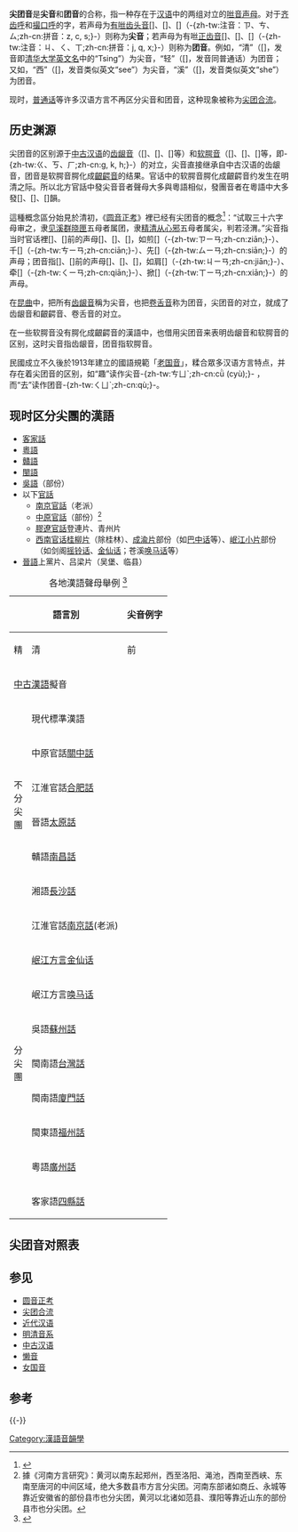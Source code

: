 {{Distinguish|尖团合流}}
{{expert}}
{{Refimprove|time=2019-12-18T09:24:33+00:00}}
'''尖团音'''是'''尖音'''和'''团音'''的合称，指一种存在于[[汉语族|汉语]]中的两组对立的[[咝音|咝音]][[声母|声母]]。对于[[齐齿呼|齐齿呼]]和[[撮口呼|撮口呼]]的字，若声母为[[咝音|有咝]][[齿龈音|齿头音]][{{IPA|ʦ}}]、[{{IPA|ʦʰ}}]、[{{IPA|s}}]（-{zh-tw:注音：ㄗ、ㄘ、ㄙ;zh-cn:拼音：z, c, s;}-）则称为'''尖音'''；若声母为有咝[[龈腭音|正齿音]][{{IPA|ʨ}}]、[{{IPA|ʨʰ}}]、[{{IPA|ɕ}}]（-{zh-tw:注音：ㄐ、ㄑ、ㄒ;zh-cn:拼音：j, q, x;}-）则称为'''团音'''。例如，“清”（[{{IPA|ʦʰiŋ}}]，发音即[[清华大学#英文校名|清华大学英文名]]中的“Tsing”）为尖音，“轻”（[{{IPA|ʨʰiŋ}}]，发音同普通话）为团音；又如，“西”（[{{IPA|si}}]，发音类似英文“see”）为尖音，“溪”（[{{IPA|ɕi}}]，发音类似英文“she”）为团音。

现时，[[普通话|普通话]]等许多汉语方言不再区分尖音和团音，这种现象被称为[[尖团合流|尖团合流]]。

==历史渊源==
尖团音的区别源于[[中古汉语|中古汉语]]的[[齿龈音|齿龈音]]（[{{IPA|ʦ}}]、[{{IPA|ʦʰ}}]、[{{IPA|s}}]等）和[[软腭音|软腭音]]（[{{IPA|k}}]、[{{IPA|kʰ}}]、[{{IPA|x}}]等，即-{zh-tw:ㄍ、ㄎ、ㄏ;zh-cn:g, k, h;}-）的对立，尖音直接继承自中古汉语的齿龈音，团音是软腭音腭化成[[齦齶音|齦齶音]]的结果。官话中的软腭音腭化成齦齶音约发生在明清之际。所以北方官話中發尖音音者聲母大多與粵語相似，發團音者在粵語中大多發[{{IPA|k}}]、[{{IPA|kʰ}}]、[{{IPA|x}}]韻。

這種概念區分始見於清初，《[[圆音正考|圆音正考]]》裡已经有尖团音的概念<ref>{{Cite web|url=http://www.zhonghuayinyun.com/putonghua/2.html|title=感性认识尖团音|accessdate=2017-04-18|author=宛东先生|date=|publisher=|archive-date=2017-04-19|archive-url=https://web.archive.org/web/20170419004557/http://www.zhonghuayinyun.com/putonghua/2.html|dead-url=no}}</ref>：“试取三十六字母审之，隶[[见母|见]][[溪母|溪]][[群母|群]][[晓母|晓]][[匣母|匣]]五母者属团，隶[[精母|精]][[清母|清]][[从母|从]][[心母|心]][[邪母|邪]]五母者属尖，判若泾渭。”尖音指当时官话裡[{{IPA|i}}]、[{{IPA|y}}]前的声母[{{IPA|ʦ}}]、[{{IPA|ʦʰ}}]、[{{IPA|s}}]，如煎[{{IPA|ʦiɛn}}]（-{zh-tw:ㄗㄧㄢ;zh-cn:ziān;}-）、千[{{IPA|ʦʰiɛn}}]（-{zh-tw:ㄘㄧㄢ;zh-cn:ciān;}-）、先[{{IPA|siɛn}}]（-{zh-tw:ㄙㄧㄢ;zh-cn:siān;}-）的声母；团音指[{{IPA|i}}]、[{{IPA|y}}]前的声母[{{IPA|ʨ}}]、[{{IPA|ʨʰ}}]、[{{IPA|ɕ}}]，如肩[{{IPA|ʨiɛn}}]（-{zh-tw:ㄐㄧㄢ;zh-cn:jiān;}-）、牵[{{IPA|ʨʰiɛn}}]（-{zh-tw:ㄑㄧㄢ;zh-cn:qiān;}-）、掀[{{IPA|ɕiɛn}}]（-{zh-tw:ㄒㄧㄢ;zh-cn:xiān;}-）的声母。

在[[昆曲|昆曲]]中，把所有[[齿龈音|齿龈音]]稱为尖音，也把[[卷舌音|卷舌音]]称为团音，尖团音的对立，就成了齿龈音和齦齶音、卷舌音的对立。

在一些软腭音没有腭化成齦齶音的漢語中，也借用尖团音来表明齿龈音和软腭音的区别，这时尖音指齿龈音，团音指软腭音。

民國成立不久後於1913年建立的國語規範「[[老国音|老国音]]」，糅合眾多汉语方言特点，并存在着尖团音的区别，如“趣”读作尖音-{zh-tw:ㄘㄩˋ;zh-cn:cǜ (cyù);}- ，而“去”读作团音-{zh-tw:ㄑㄩˋ;zh-cn:qù;}-。

==现时区分尖團的漢語==
*[[客家話|客家話]]
*[[粵語|粵語]]
*[[贛語|贛語]]
*[[閩語|閩語]]
*[[吳語|吳語]]（部份）
*以下[[官話|官話]]
**[[南京官話|南京官話]]（老派）
**[[中原官話|中原官話]]（部份）<ref>據《河南方言研究》：黄河以南东起郑州，西至洛阳、渑池，西南至西峡、东南至唐河的中间区域，绝大多数县市方言分尖团。河南东部诸如商丘、永城等靠近安徽省的部份县市也分尖团，黄河以北诸如范县、濮阳等靠近山东的部份县市也分尖团。</ref>
**[[膠遼官話|膠遼官話]]登連片、青州片
**[[西南官话|西南官话]][[桂柳片|桂柳片]]（除桂林）、[[成渝片|成渝片]]部份（如[[巴中话|巴中话]]等）、[[岷江小片|岷江小片]]部份（如剑阁[[摇铃话|摇铃话]]、[[金仙话|金仙话]]；苍溪[[唤马话|唤马话]]等）
*[[晉語|晉語]]上黨片、吕梁片（吴堡、临县）

{| class="wikitable"
|+ 各地漢語聲母舉例 <ref>{{Cite web|url=http://xiaoxue.iis.sinica.edu.tw/ccr/|accessdate=2017-01-01|title=漢字古今音資料庫|publisher=中華民國[[行政院國家科學委員會|行政院國家科學委員會]]|language=zh-tw|archive-url=https://web.archive.org/web/20151022110026/http://xiaoxue.iis.sinica.edu.tw/ccr|archive-date=2015-10-22|dead-url=yes}}</ref>
|-align=center
! colspan="2" rowspan="2" |語言別!!colspan=5| 尖音例字 !!colspan=5| 團音例字 
|-align=center
! 精 || 清 || 前 || 心 || 邪 || 見 || 去 || 羣 || 曉 || 匣 
|-align=center
| colspan="2" |[[中古漢語|中古漢語]]擬音|| {{IPA link|t͡s}} || {{IPA link|t͡sʰ}} || {{IPA link|d͡z}} || {{IPA link|s}} || {{IPA link|z}} || {{IPA link|k}} || {{IPA link|kʰ}} || {{IPA link|ɡ}} || {{IPA link|x}} || {{IPA link|ɣ}} 
|-align=center
| rowspan="6" |不<br />分<br />尖<br />團
| 現代標準漢語 ||rowspan=6| {{IPA link|t͡ɕ}} ||rowspan=6| {{IPA|t͡ɕʰ}} ||rowspan=5| {{IPA|t͡ɕʰ}} ||rowspan=6| {{IPA link|ɕ}} ||rowspan=6| {{IPA|ɕ}} ||rowspan=8| {{IPA|t͡ɕ}} ||rowspan=8| {{IPA|t͡ɕʰ}} ||rowspan=8| {{IPA|t͡ɕʰ}} ||rowspan=7| {{IPA|ɕ}} ||rowspan=3| {{IPA|ɕ}} 
|-align=center
| 中原官話[[關中話|關中話]] 
|-align=center
| 江淮官話[[合肥話|合肥話]] 
|-align=center
| 晉語[[太原話|太原話]] || {{IPA|x}}
|-align=center
| 贛語[[南昌話|南昌話]] || {{IPA|h}}
|-align=center
| 湘語[[長沙話|長沙話]] || {{IPA|ɕ}} || {{IPA|t͡ɕ}}
|-align=center
| rowspan="9" |分<br />尖<br />團
| 江淮官話[[南京話|南京話]](老派) || rowspan=4|{{IPA|t͡s}} || rowspan=4|{{IPA|t͡sʰ}} || rowspan=3|{{IPA|t͡sʰ}} || rowspan=4|{{IPA|s}} || rowspan=3|{{IPA|s}} ||{{IPA|ɕ}} 
|-align=center
| [[岷江话|岷江方言]][[金仙话|金仙话]] || {{IPA|ç}} ||{{IPA|ç}}
|-align=center
| 岷江方言[[唤马话|唤马话]] || {{IPA|k}} ||{{IPA|kʰ}} ||{{IPA|kʰ}} ||{{IPA|x}} ||{{IPA|x}}
|-align=center
| 吳語[[蘇州話|蘇州話]] ||  {{IPA|z}} || z || {{IPA|t͡ɕ}}|| {{IPA|t͡ɕʰ}} || {{IPA|d͡ʑ}} ||{{IPA|ɕ}} || {{IPA link|ɦ}} 
|-align=center
| 閩南語[[台灣話|台灣話]] || {{IPA|t͡ɕ}} || {{IPA|t͡ɕʰ}} || {{IPA|t͡ɕ}} || {{IPA|ɕ}} || {{IPA|ɕ}} ||rowspan=5| {{IPA|k}} ||rowspan=3| {{IPA|kʰ}} ||rowspan=2| {{IPA|k}} ||rowspan=2| {{IPA|h}} ||rowspan=3| {{IPA link|ʔ}}
|-align=center
| 閩南語[[廈門話|廈門話]] ||rowspan=3| {{IPA|t͡s}} ||rowspan=3| {{IPA|t͡sʰ}} || {{IPA|t͡s}} ||rowspan=3| {{IPA|s}} ||rowspan=2| {{IPA|s}}
|-align=center
| 閩東語[[福州話|福州話]] || {{IPA|s}} ||rowspan=3| {{IPA|kʰ}} || {{IPA|x}}
|-align=center
| 粵語[[廣州話|廣州話]] || {{IPA|t͡sʰ}} || {{IPA|t͡sʰ}} ||rowspan=2| {{IPA link|h}} ||rowspan=2| {{IPA|h}} ||rowspan=2| {{IPA|h}}
|-align=center
| 客家語[[四縣話|四縣話]] || {{IPA|t͡ɕ}} || {{IPA|t͡ɕʰ}} || {{IPA|t͡ɕʰ}} || {{IPA|ɕ}} || {{IPA|ɕ}}
|}

==尖团音对照表==


==参见==
{{div col|2}}
*[[圆音正考|圆音正考]]
*[[尖团合流|尖团合流]]
*[[近代汉语|近代汉语]]
*[[明清音系|明清音系]]
*[[中古汉语|中古汉语]]
*[[懒音|懒音]]
*[[女国音|女国音]]
{{div col end}}

==参考==
{{reflist|2}}
{{-}}
{{漢語音韻學}}
{{汉语}}

[[Category:漢語音韻學|Category:漢語音韻學]]